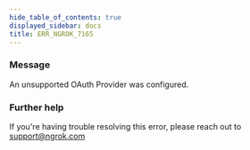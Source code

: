 ```yaml
---
hide_table_of_contents: true
displayed_sidebar: docs
title: ERR_NGROK_7165
---
```


### Message

An unsupported OAuth Provider was configured.

<ErrorDetails />

### Further help

If you're having trouble resolving this error, please reach out to [support@ngrok.com](mailto:support@ngrok.com?subject=Help%20with%20ERR_NGROK_7165)
